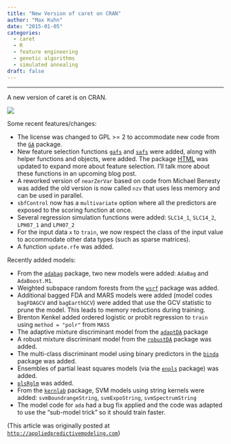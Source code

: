 ```yaml
---
title: "New Version of caret on CRAN"
author: "Max Kuhn"
date: "2015-01-05"
categories:
  - caret
  - R
  - feature engineering
  - genetic algorithms
  - simulated annealing
draft: false
--- 
```


<hr>

A new version of caret is on CRAN.

![](ga_rf_profile.png){fig-align="center"}

Some recent features/changes:

* The license was changed to GPL >= 2 to accommodate new code from the [`GA`](http://cran.r-project.org/package=GA) package.
* New feature selection functions [`gafs`](http://topepo.github.io/caret/GA.html) and [`safs`](http://topepo.github.io/caret/SA.html) were added, along with helper functions and objects, were added. The package [HTML](http://topepo.github.io/caret/) was updated to expand more about feature selection. I'll talk more about these functions in an upcoming blog post.
* A reworked version of `nearZerVar` based on code from Michael Benesty was added the old version is now called `nzv` that uses less memory and can be used in parallel.
* `sbfControl` now has a `multivariate` option where all the predictors are exposed to the scoring function at once.
* Several regression simulation functions were added: `SLC14_1`, `SLC14_2`, `LPH07_1` and `LPH07_2`
* For the input data `x` to `train`, we now respect the class of the input value to accommodate other data types (such as sparse matrices).
* A function `update.rfe` was added.


Recently added models:

* From the [`adabag`](http://cran.r-project.org/package=adabag) package, two new models were added: `AdaBag` and `AdaBoost.M1`.
* Weighted subspace random forests from the [`wsrf`](http://cran.r-project.org/package=wsrf) package was added.
* Additional bagged FDA and MARS models were added (model codes `bagFDAGCV` and `bagEarthGCV`) were added that use the GCV statistic to prune the model. This leads to memory reductions during training.
* Brenton Kenkel added ordered logistic or probit regression to `train` using `method = "polr"` from `MASS`
* The adaptive mixture discriminant model from the [`adaptDA`](http://cran.r-project.org/package=adaptDA) package
* A robust mixture discriminant model from the [`robustDA`](http://cran.r-project.org/package=robustDA) package was added.
* The multi-class discriminant model using binary predictors in the [`binda`](http://cran.r-project.org/package=binda) package was added.
* Ensembles of partial least squares models (via the [`enpls`](http://cran.r-project.org/package=enpls) package) was added.
* [`plsRglm`](http://cran.r-project.org/package=plsRglm) was added.
* From the [`kernlab`](http://cran.r-project.org/package=kernlab) package, SVM models using string kernels were added: `svmBoundrangeString`, `svmExpoString`, `svmSpectrumString`
* The model code for `ada` had a bug fix applied and the code was adapted to use the "sub-model trick" so it should train faster.

(This article was originally posted at [`http://appliedpredictivemodeling.com`](https://appliedpredictivemodeling.com/blog/2014/11/28/caret-update))
